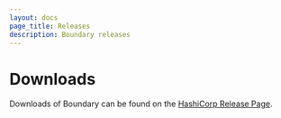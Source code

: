 ```yaml
---
layout: docs
page_title: Releases
description: Boundary releases
---
```


# Downloads

Downloads of Boundary can be found on the [HashiCorp Release Page](https://github.com/hashicorp/boundary/releases/).
